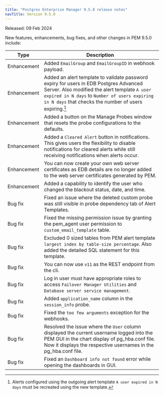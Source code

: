 ```yaml
---
title: "Postgres Enterprise Manager 9.5.0 release notes"
navTitle: Version 9.5.0
---
```


Released: 09 Feb 2024

New features, enhancements, bug fixes, and other changes in PEM 9.5.0 include:

| Type         | Description                                                                                                                                                                                                                                         |
|--------------|-----------------------------------------------------------------------------------------------------------------------------------------------------------------------------------------------------------------------------------------------------|
| Enhancement  | Added `EmailGroup` and `EmailGroupID` in webhook payload.                                                                                                                                                                                           |
| Enhancement  | Added an alert template to validate password expiry for users in EDB Postgres Advanced Server. Also modified the alert template `A user expired in N days` to `Number of users expiring in N days` that checks the number of users expiring.[^*] |
| Enhancement  | Added a button on the Manage Probes window that resets the probe configurations to the defaults.                                                                                                                                                         |
| Enhancement  | Added a `Cleared Alert` button in notifications. This gives users the flexibility to disable notifications for cleared alerts while still receiving notifications when alerts occur.                                                                |
| Enhancement  | You can now create your own web server certificates as EDB details are no longer added to the web server certificates generated by PEM.                                                                                                             |
| Enhancement  | Added a capability to identify the user who changed the blackout status, date, and time.                                                                                                                                                            |
| Bug&nbsp;fix | Fixed an issue where the deleted custom probe was still visible in probe dependency tab of Alert Templates.                                                                                                                                         |
| Bug&nbsp;fix | Fixed the missing permission issue by granting the pem_agent user permission to `custom_email_template` table.                                                                                                                                      |
| Bug&nbsp;fix | Excluded 0 sized tables from PEM alert template `largest index by table-size percentage`. Also added the detailed SQL statement for this template.                                                                                                  |
| Bug&nbsp;fix | You can now use `v11` as the REST endpoint from the cli.                                                                                                                                                                                            |
| Bug&nbsp;fix | Log in user must have appropriate roles to access `Failover Manager Utilities` and `Database server service management`.                                                                                                                            |
| Bug&nbsp;fix | Added `application_name` column in the `session_info` probe.                                                                                                                                                                                        |
| Bug&nbsp;fix | Fixed the `too few arguments` exception for the webhooks.                                                                                                                                                                                           |
| Bug&nbsp;fix | Resolved the issue where the `User` column displayed the current username logged into the PEM GUI in the chart display of pg_hba.conf file. Now it displays the respective usernames in the pg_hba.conf file.                                       |
| Bug&nbsp;fix | Fixed an `Dashboard info not found` error while opening the dashboards in GUI.                                                                                                                                                                      |


[^*]: Alerts configured using the outgoing alert template `A user expired in N days` must be recreated using the new template. 